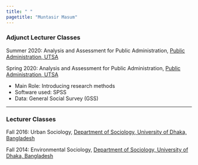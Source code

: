 ```yaml
---
title: " "
pagetitle: "Muntasir Masum"
---
```


<link rel="stylesheet" href="styles.css" type="text/css">
<link rel="stylesheet" href="academicicons/css/academicons.min.css"/>

### Adjunct Lecturer Classes

Summer 2020: Analysis and Assessment for Public Administration, [Public Administration, UTSA](https://hcap.utsa.edu/public-administration/)

Spring 2020: Analysis and Assessment for Public Administration, [Public Administration, UTSA](https://hcap.utsa.edu/public-administration/)

- Main Role: Introducing research methods
- Software used: SPSS
- Data: General Social Survey (GSS)

_____________________________________________________________________________________________________________________________________________

### Lecturer Classes 

Fall 2016: Urban Sociology, [Department of Sociology, University of Dhaka, Bangladesh](https://www.du.ac.bd/academic/department_item/SOC)

Fall 2014: Environmental Sociology, [Department of Sociology, University of Dhaka, Bangladesh](https://www.du.ac.bd/academic/department_item/SOC)